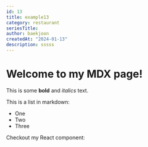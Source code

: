 ```yaml
---
id: 13
title: example13
category: restaurant
seriesTitle:
author: baekjoon
createdAt: "2024-01-13"
description: sssss
---
```

# Welcome to my MDX page!


This is some **bold** and _italics_ text.

This is a list in markdown:

- One
- Two
- Three

Checkout my React component:
